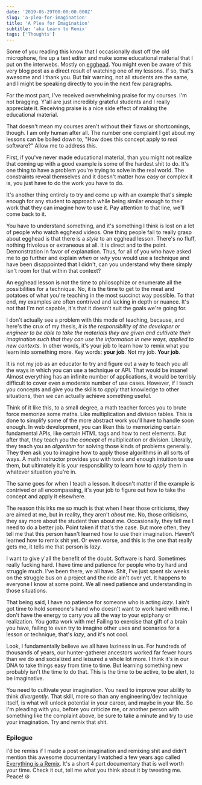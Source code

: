 ```yaml
---
date: '2019-05-29T00:00:00.000Z'
slug: 'a-plea-for-imagination'
title: 'A Plea for Imagination'
subtitle: 'aka Learn to Remix'
tags: ['Thoughts']
---
```


Some of you reading this know that I occasionally dust off the old microphone, fire up a text editor and make some educational material that I put on the interwebs. Mostly on [egghead](https:///?af=8u8eik). You might even be aware of this very blog post as a direct result of watching one of my lessons. If so, that's awesome and I thank you. But fair warning, not all students are the same, and I might be speaking directly to you in the next few paragraphs.

For the most part, I've received overwhelming praise for my courses. I'm not bragging. Y'all are just incredibly grateful students and I really appreciate it. Receiving praise is a nice side effect of making the educational material.

That doesn't mean my courses aren't without their flaws or shortcomings, though. I am only human after all. <Marker content="And not always the brightest one at that!" /> The number one complaint I get about my lessons can be boiled down to, "How does this concept apply to _real_ software?" <Marker content="Or better still, how does this apply to <em>my</em> particular situation?" /> Allow me to address this.

First, if you've never made educational material, than you might not realize that coming up with a good example is some of the hardest shit to do. It's one thing to have a problem you're trying to solve in the real world. The constraints reveal themselves and it doesn't matter how easy or complex it is, you just have to do the work you have to do.

It's another thing entirely to try and come up with an example that's simple enough for any student to approach while being similar enough to their work that they can imagine how to use it. Pay attention to that line, we'll come back to it.

You have to understand something, and it's something I think is lost on a lot of people who watch egghead videos. One thing people fail to really grasp about egghead is that there is a _style_ to an egghead lesson. There's no fluff, nothing frivolous or extraneous at all. It is direct and to the point. <Marker content="Unlike my writing." /> Demonstration in favor of explanation. Thus, for all of you who have asked me to go further and explain _when_ or _why_ you would use a technique and have been disappointed that I didn't, can you understand why there simply isn't room for that within that context?

An egghead lesson is not the time to philosophize or enumerate all the possibilities for a technique. No, it is the time to get to the meat and potatoes of what you're teaching in the most succinct way possible. To that end, my examples are often contrived and lacking in depth or nuance. It's not that I'm not capable, it's that it doesn't suit the goals we're going for.

I don't actually see a problem with this mode of teaching, because, and here's the crux of my thesis, _it is the responsibility of the developer or engineer_ <Marker content="or any human being for that matter." /> _to be able to take the materials they are given and cultivate their imagination such that they can use the information in new ways, applied to new contexts._ In other words, it's your job to learn how to remix what you learn into something more. Key words: **your job**. Not my job. **Your job**.

It is not my job as an educator to try and figure out a way to teach you all the ways in which you can use a technique or API. That would be insane! Almost everything has an infinite number of applications, it would be terribly difficult to cover even a moderate number of use cases. However, if I teach you concepts and give you the skills to _apply_ that knowledge to other situations, then we can actually achieve something useful.

Think of it like this, to a small degree, a math teacher forces you to brute force memorize some maths. Like multiplication and division tables. This is done to simplify some of the more abstract work you'll have to handle soon enough. In web development, you can liken this to memorizing certain fundamental APIs, like certain HTML tags and how to nest elements. But after that, they teach you the _concept_ of multiplication or division. Literally, they teach you an _algorithm_ for solving those kinds of problems generally. They then ask you to imagine how to apply those algorithms in all sorts of ways. A math instructor provides you with tools and enough intuition to use them, but ultimately it is your responsibility to learn how to _apply_ them in whatever situation you're in.

The same goes for when I teach a lesson. It doesn't matter if the example is contrived or all encompassing, it's your job to figure out how to take the concept and apply it elsewhere.

The reason this irks me so much is that when I hear those criticisms, they are aimed at me, but in reality, they aren't _about_ me. No, those criticisms, they say more about the student than about me. Occasionally, they tell me I need to do a better job. Point taken if that's the case. But more often, they tell me that this person hasn't learned how to use their imagination. Haven't learned how to remix shit yet. Or even worse, and this is the one that really gets me, it tells me that person is _lazy_.

I want to give y'all the benefit of the doubt. Software is hard. Sometimes really fucking hard. I have time and patience for people who try hard and struggle much. I've been there, we all have. Shit, I've just spent six weeks on the struggle bus on a project and the ride ain't over yet. It happens to everyone I know at some point. We all need patience and understanding in those situations.

That being said, I have no patience for someone who is acting _lazy_. I ain't got time to hold someone's hand who doesn't want to work hard with me. I don't have the energy to carry you all the way to your epiphany or realization. You gotta work with me! Failing to exercise that gift of a brain you have, failing to even try to imagine other uses and scenarios for a lesson or technique, that's _lazy_, and it's not cool.

Look, I fundamentally believe we all have laziness in us. For hundreds of thousands of years, our hunter-gatherer ancestors worked far fewer hours than we do and socialized and leisured a whole lot more. <Marker content="I've read that some anthropologists hypothesize that the average person only needed to work 10 hours in a week to supply all their needs. Can you imagine only working 10 hours? I mean you'd also have to imagine wild animals possibly attacking you, but it might be worth it for only working 10 hours. Just saying." /> I think it's in our DNA to take things easy from time to time. But learning something new probably isn't the time to do that. This is the time to be active, to be alert, to be imaginative.

You need to cultivate your imagination. You need to improve your ability to think _divergently_. That skill, more so than any engineering/dev technique itself, is what will unlock potential in your career, and maybe in your life. So I'm pleading with you, before you criticize me, or another person with something like the complaint above, be sure to take a minute and try to use your imagination. Try and remix that shit.

### Epilogue

I'd be remiss if I made a post on imagination and remixing shit and didn't mention this awesome documentary I watched a few years ago called [Everything is a Remix](https://www.everythingisaremix.info/watch-the-series). It's a short 4 part documentary that is well worth your time. Check it out, tell me what you think about it by tweeting me. Peace! ☮
